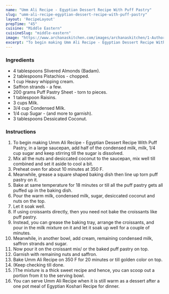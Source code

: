 ---
name: "Umm Ali Recipe - Egyptian Dessert Recipe With Puff Pastry"
slug: "umm-ali-recipe-egyptian-dessert-recipe-with-puff-pastry"
layout: 'RecipeLayout'
prepTime: "45"
cuisine: "Middle Eastern"
cuisineSlug: "middle-eastern"
image: "https://www.archanaskitchen.com/images/archanaskitchen/1-Author/Sadafabbasi79-yahoo.com/Umm_Ali.jpg"
excerpt: "To begin making Umm Ali Recipe - Egyptian Dessert Recipe With Puff Pastry, in a large saucepan, add half of the condensed milk, milk, 14 cup sugar and keep stirring till the sugar is dissolved"
---

### Ingredients

- 4 tablespoons Slivered Almonds (Badam).
- 2 tablespoons Pistachios - chopped.
- 1 cup Heavy whipping cream.
- Saffron strands - a few.
- 200 grams Puff Pastry Sheet - torn to pieces.
- 1 tablespoon Raisins.
- 3 cups Milk.
- 3/4 cup Condensed Milk.
- 1/4 cup Sugar - (and more to garnish).
- 3 tablespoons Dessicated Coconut.

### Instructions

1. To begin making Umm Ali Recipe - Egyptian Dessert Recipe With Puff Pastry, in a large saucepan, add half of the condensed milk, milk, 1/4 cup sugar and keep stirring till the sugar is dissolved.
1. Mix all the nuts and desiccated coconut to the saucepan, mix well till combined and set it aside to cool a bit.
1. Preheat oven for about 10 minutes at 350 F.
1. Meanwhile, grease a square shaped baking dish then line up torn puff pastry on it.
1. Bake at same temperature for 18 minutes or till all the puff pastry gets all puffed up in the baking dish.
1. Pour the warm milk, condensed milk, sugar, desiccated coconut and nuts on the top.
1. Let it soak well.
1. If using croissants directly, then you need not bake the croissants like puff pastry.
1. Instead, you can grease the baking tray, arrange the croissants, and pour in the milk mixture on it and let it soak up well for a couple of minutes.
1. Meanwhile, in another bowl, add cream, remaining condensed milk, saffron strands and sugar.
1. Now pour it on the croissant mix/ or the baked puff pastry on top.
1. Garnish with remaining nuts and saffron.
1. Bake Umm Ali Recipe on 350 F for 20 minutes or till golden color on top.
1. (Keep checking till done.
1. )The mixture is a thick sweet recipe and hence, you can scoop out a portion from it to the serving bowl.
1. You can serve Umm Ali Recipe when it is still warm as a dessert after a one pot meal of Egyptian Koshari Recipe for dinner.
